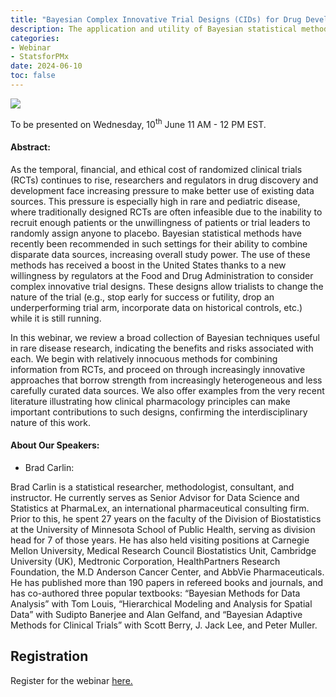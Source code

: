 ```yaml
---
title: "Bayesian Complex Innovative Trial Designs (CIDs) for Drug Development in Rare and Pediatric Disease: Brad Carlin"
description: The application and utility of Bayesian statistical methods in the context of drug development for rare and pediatric disease will be reviewed.
categories: 
- Webinar
- StatsforPMx
date: 2024-06-10
toc: false
---
```


![](/images/webinar-jun2024.png)

To be presented on Wednesday, 10^th^ June 11 AM - 12 PM EST.

#### Abstract:
As the temporal, financial, and ethical cost of randomized clinical trials (RCTs) continues to rise, researchers and regulators in drug discovery and development face increasing pressure to make better use of existing data sources. This pressure is especially high in rare and pediatric disease, where traditionally designed RCTs are often infeasible due to the inability to recruit enough patients or the unwillingness of patients or trial leaders to randomly assign anyone to placebo. Bayesian statistical methods have recently been recommended in such settings for their ability to combine disparate data sources, increasing overall study power. The use of these methods has received a boost in the United States thanks to a new willingness by regulators at the Food and Drug Administration to consider complex innovative trial designs. These designs allow trialists to change the nature of the trial (e.g., stop early for success or futility, drop an underperforming trial arm, incorporate data on historical controls, etc.) while it is still running.

In this webinar, we review a broad collection of Bayesian techniques useful in rare disease research, indicating the benefits and risks associated with each. We begin with relatively innocuous methods for combining information from RCTs, and proceed on through increasingly innovative approaches that borrow strength from increasingly heterogeneous and less carefully curated data sources. We also offer examples from the very recent literature illustrating how clinical pharmacology principles can make important contributions to such designs, confirming the interdisciplinary nature of this work.

#### About Our Speakers:

-   Brad Carlin:

Brad Carlin is a statistical researcher, methodologist, consultant, and instructor. He currently serves as Senior Advisor for Data Science and Statistics at PharmaLex, an international pharmaceutical consulting firm. Prior to this, he spent 27 years on the faculty of the Division of Biostatistics at the University of Minnesota School of Public Health, serving as division head for 7 of those years. He has also held visiting positions at Carnegie Mellon University, Medical Research Council Biostatistics Unit, Cambridge University (UK), Medtronic Corporation, HealthPartners Research Foundation, the M.D Anderson Cancer Center, and AbbVie Pharmaceuticals. He has published more than 190 papers in refereed books and journals, and has co-authored three popular textbooks: “Bayesian Methods for Data Analysis” with Tom Louis, “Hierarchical Modeling and Analysis for Spatial Data” with Sudipto Banerjee and Alan Gelfand, and "Bayesian Adaptive Methods for Clinical Trials" with Scott Berry, J. Jack Lee, and Peter Muller.


## Registration

Register for the webinar [here.](https://https://us02web.zoom.us/webinar/register/WN_BqOrxqkpQDqVCqU2eqmMsA#/registration)
